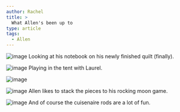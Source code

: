 ```yaml
---
author: Rachel
title: >
  What Allen's been up to
type: article
tags:
  - Allen
---
```


![image](/images/uploads/readingonbed.jpg)
Looking at his notebook on his newly finished quilt (finally).

![image](/images/uploads/tentwithlaurel.jpg)
Playing in the tent with Laurel.

![image](/images/uploads/stackingmoon1.jpg)

![image](/images/uploads/stackingmoon2.jpg)
Allen likes to stack the pieces to his rocking moon game.

![image](/images/uploads/stackingrods.jpg)
And of course the cuisenaire rods are a lot of fun.
